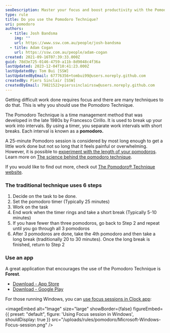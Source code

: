 ```yaml
---
seoDescription: Master your focus and boost productivity with the Pomodoro Technique!
type: rule
title: Do you use the Pomodoro Technique?
uri: pomodoro
authors:
  - title: Josh Bandsma
    img: ""
    url: https://www.ssw.com.au/people/josh-bandsma
  - title: Adam Cogan
    url: https://ssw.com.au/people/adam-cogan
created: 2021-09-16T07:39:33.000Z
guid: 78d3e725-0146-4759-a11b-8d9048c4f36a
lastUpdated: 2023-12-04T10:41:23.000Z
lastUpdatedBy: Tom Bui [SSW]
lastUpdatedByEmail: 67776356+tombui99@users.noreply.github.com
createdBy: Piers Sinclair [SSW]
createdByEmail: 79821522+pierssinclairssw@users.noreply.github.com
---
```


Getting difficult work done requires focus and there are many techniques to do that. This is why you should use the Pomodoro Technique.
<youtubeEmbed url="https://youtu.be/1l4w7uHdNaQ" description="Video: The Pomodoro Technique - Study And Productivity Technique (animated) (5 min)" />

The Pomodoro Technique is a time management method that was developed in the late 1980s by Francesco Cirillo. It is used to break up your work into intervals. By using a timer, you separate work intervals with short breaks. Each interval is known as a **pomodoro.**

A 25-minute Pomodoro session is considered by most long enough to get a little work done but not so long that it feels painful or overwhelming. However, it is possible to [experiment with the length of your pomodoros](https://todoist.com/productivity-methods/pomodoro-technique#experiment-with-the-length-of-your-pomodoros). Learn more on [The science behind the pomodoro technique](https://www.focusboosterapp.com/blog/the-science-behind-the-pomodoro-technique/).

<youtubeEmbed url="https://www.youtube.com/embed/-OYfOC2cXg0" description="Video: Do you use the Pomodoro Technique? (16 min)" />

If you would like to find out more, check out [The Pomodoro® Technique website](https://www.pomodorotechnique.com/).

### The traditional technique uses 6 steps

1. Decide on the task to be done.
2. Set the pomodoro timer (Typically 25 minutes)
3. Work on the task
4. End work when the timer rings and take a short break (Typically 5-10 minutes)
5. If you have fewer than three pomodoros, go back to Step 2 and repeat until you go through all 3 pomodoros
6. After 3 pomodoros are done, take the 4th pomodoro and then take a long break (traditionally 20 to 30 minutes). Once the long break is finished, return to Step 2

### Use an app

A great application that encourages the use of the Pomodoro Technique is **Forest**.

- [Download - App Store](https://apps.apple.com/au/app/forest-stay-focused/id866450515)
- [Download - Google Play](https://play.google.com/store/apps/details?id=cc.forestapp&hl=en_AU&gl=US)

For those running Windows, you can [use focus sessions in Clock app](https://support.microsoft.com/en-us/windows/how-to-use-focus-in-windows-11-cbcc9ddb-8164-43fa-8919-b9a2af072382):

<imageEmbed
  alt="Image"
  size="large"
  showBorder={false}
  figureEmbed={{
    preset: "default",
    figure: 'Using Focus session in Windows',
    shouldDisplay: true
  }}
  src="/uploads/rules/pomodoro/Microsoft-Windows-Focus-session.png"
/>
